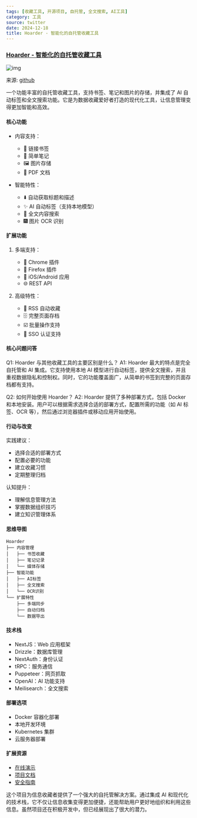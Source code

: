 ```yaml
---
tags: [收藏工具, 开源项目, 自托管, 全文搜索, AI工具]
category: 工具
source: twitter
date: 2024-12-18
title: Hoarder - 智能化的自托管收藏工具
---
```


### [Hoarder - 智能化的自托管收藏工具](https://github.com/hoarder-app/hoarder)

![img](https://img.mengpeng.tech/i/2024/12/18/676259e86c9e7.webp)

来源: [github](https://github.com/hoarder-app/hoarder)

一个功能丰富的自托管收藏工具，支持书签、笔记和图片的存储，并集成了 AI 自动标签和全文搜索功能。它是为数据收藏爱好者打造的现代化工具，让信息管理变得更加智能和高效。

#### 核心功能
- 内容支持：
  - 🔗 链接书签
  - 📝 简单笔记
  - 🖼️ 图片存储
  - 📄 PDF 文档

- 智能特性：
  - ⬇️ 自动获取标题和描述
  - ✨ AI 自动标签（支持本地模型）
  - 🔎 全文内容搜索
  - 🎆 图片 OCR 识别

#### 扩展功能
1. 多端支持：
   - 🔖 Chrome 插件
   - 🦊 Firefox 插件
   - 📱 iOS/Android 应用
   - 🌐 REST API

2. 高级特性：
   - 📰 RSS 自动收藏
   - 🗄️ 完整页面存档
   - ☑️ 批量操作支持
   - 🔐 SSO 认证支持

#### 核心问题问答
Q1: Hoarder 与其他收藏工具的主要区别是什么？
A1: Hoarder 最大的特点是完全自托管和 AI 集成。它支持使用本地 AI 模型进行自动标签，提供全文搜索，并且重视数据隐私和控制权。同时，它的功能覆盖面广，从简单的书签到完整的页面存档都有支持。

Q2: 如何开始使用 Hoarder？
A2: Hoarder 提供了多种部署方式，包括 Docker 和本地安装。用户可以根据需求选择合适的部署方式，配置所需的功能（如 AI 标签、OCR 等），然后通过浏览器插件或移动应用开始使用。

#### 行动与改变
实践建议：
- 选择合适的部署方式
- 配置必要的功能
- 建立收藏习惯
- 定期整理归档

认知提升：
- 理解信息管理方法
- 掌握数据组织技巧
- 建立知识管理体系

#### 思维导图
```
Hoarder
├── 内容管理
│   ├── 书签收藏
│   ├── 笔记记录
│   └── 媒体存储
├── 智能功能
│   ├── AI标签
│   ├── 全文搜索
│   └── OCR识别
└── 扩展特性
    ├── 多端同步
    ├── 自动归档
    └── 数据导出
```

#### 技术栈
- NextJS：Web 应用框架
- Drizzle：数据库管理
- NextAuth：身份认证
- tRPC：服务通信
- Puppeteer：网页抓取
- OpenAI：AI 功能支持
- Meilisearch：全文搜索

#### 部署选项
- Docker 容器化部署
- 本地开发环境
- Kubernetes 集群
- 云服务器部署

#### 扩展资源
- [在线演示](https://try.hoarder.app)
- [项目文档](https://github.com/hoarder-app/hoarder#documentation)
- [安全指南](https://github.com/hoarder-app/hoarder/blob/main/SECURITY.md)

这个项目为信息收藏者提供了一个强大的自托管解决方案。通过集成 AI 和现代化的技术栈，它不仅让信息收集变得更加便捷，还能帮助用户更好地组织和利用这些信息。虽然项目还在积极开发中，但已经展现出了很大的潜力。 